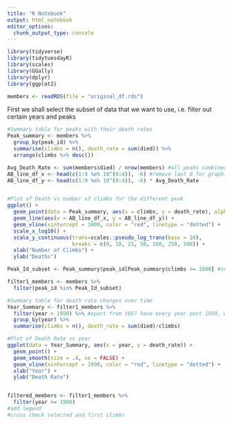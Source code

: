 ```yaml
---
title: "R Notebook"
output: html_notebook
editor_options: 
  chunk_output_type: console
---
```


```r
library(tidyverse)
library(tidytuesdayR)
library(scales)
library(GGally)
library(dplyr)
library(ggplot2)
```


```r
members <- readRDS(file = "original_df.rds")
```

First we shall select the subset of data that we want to use, i.e. filter out certain years and peaks 

```r
#Summary table for peaks with their death rates
Peak_summary <- members %>% 
  group_by(peak_id) %>%
  summarise(climbs = n(), death_rate = sum(died)) %>%
  arrange(climbs %>% desc()) 

Avg_Death_Rate <- sum(members$died) / nrow(members) #all peaks combined
AB_line_df_x <- head(c(1:9 %o% 10^(0:4)), -6) #remove last 6 for graphing purposes
AB_line_df_y <- head(c(1:9 %o% 10^(0:4)), -6) * Avg_Death_Rate


#Plot of Death vs number of climbs for the different peak
ggplot() + 
  geom_point(data = Peak_summary, aes(x = climbs, y = death_rate), alpha = 0.3) +
  geom_line(aes(x = AB_line_df_x, y = AB_line_df_y)) +
  geom_vline(xintercept = 1000, color = "red", linetype = "dotted") +
  scale_x_log10() +
  scale_y_continuous(trans=scales::pseudo_log_trans(base = 10), 
                     breaks = c(0, 10, 25, 50, 100, 250, 500)) + 
  xlab("Number of Climbs") +
  ylab("Deaths")

Peak_Id_subset <- Peak_summary$peak_id[Peak_summary$climbs >= 1000] #subset used, arbitrary set to 1000

filter1_members <- members %>%
  filter(peak_id %in% Peak_Id_subset)

```



```r
#Summary table for death rate changes over time
Year_Summary <- filter1_members %>%
  filter(year > 1950) %>% #apart from 1957 have every year post 1950, whereas pre-1950 there are considerably gaps
  group_by(year) %>%
  summarise(climbs = n(), death_rate = sum(died)/climbs)

#Plot of Death Rate vs year
ggplot(data = Year_Summary, aes(x = year, y = death_rate)) +
  geom_point() +
  geom_smooth(size = .4, se = FALSE) + 
  geom_vline(xintercept = 1990, color = "red", linetype = "dotted") +
  xlab("Year") +
  ylab("Death Rate")


filtered_members <- filter1_members %>%
  filter(year >= 1990)
#add legend
#cross check selected and first climbs 
```
